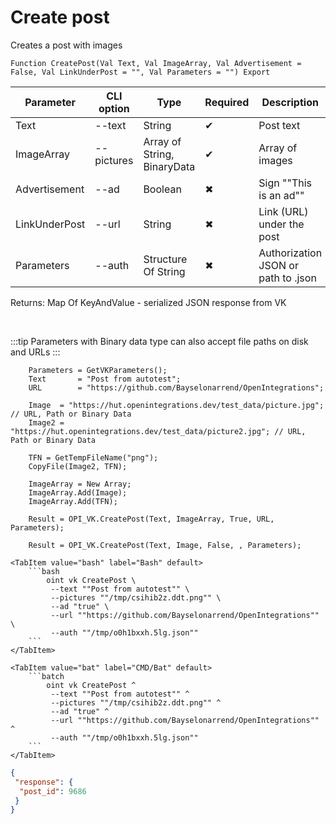 ﻿---
sidebar_position: 1
description: Create post and other functions to work with VK in the Open Integration Package, a free open-source integration library for 1C:Enterprise 8, OneScript and CLI
keywords: [1C, 1С, 1С:Enterprise, 1С:Enterprise 8.3, API, Integration, Services, Exchange, OneScript, CLI, VK]
---


# Create post
 Creates a post with images



`Function CreatePost(Val Text, Val ImageArray, Val Advertisement = False, Val LinkUnderPost = "", Val Parameters = "") Export`

  | Parameter | CLI option | Type | Required | Description |
  |-|-|-|-|-|
  | Text | --text | String | &#x2714; | Post text |
  | ImageArray | --pictures | Array of String, BinaryData | &#x2714; | Array of images |
  | Advertisement | --ad | Boolean | &#x2716; | Sign ""This is an ad"" |
  | LinkUnderPost | --url | String | &#x2716; | Link (URL) under the post |
  | Parameters | --auth | Structure Of String | &#x2716; | Authorization JSON or path to .json |

  
  Returns:  Map Of KeyAndValue - serialized JSON response from VK

<br/>

:::tip
Parameters with Binary data type can also accept file paths on disk and URLs
:::
<br/>



```bsl title="1C:Enterprise/OneScript code example"
    Parameters = GetVKParameters();
    Text       = "Post from autotest";
    URL        = "https://github.com/Bayselonarrend/OpenIntegrations";

    Image  = "https://hut.openintegrations.dev/test_data/picture.jpg"; // URL, Path or Binary Data
    Image2 = "https://hut.openintegrations.dev/test_data/picture2.jpg"; // URL, Path or Binary Data

    TFN = GetTempFileName("png");
    CopyFile(Image2, TFN);

    ImageArray = New Array;
    ImageArray.Add(Image);
    ImageArray.Add(TFN);

    Result = OPI_VK.CreatePost(Text, ImageArray, True, URL, Parameters);

    Result = OPI_VK.CreatePost(Text, Image, False, , Parameters);
```
 

 <Tabs>
  
    <TabItem value="bash" label="Bash" default>
        ```bash
            oint vk CreatePost \
             --text ""Post from autotest"" \
             --pictures ""/tmp/csihib2z.ddt.png"" \
             --ad "true" \
             --url ""https://github.com/Bayselonarrend/OpenIntegrations"" \
             --auth ""/tmp/o0h1bxxh.5lg.json""
        ```
    </TabItem>
  
    <TabItem value="bat" label="CMD/Bat" default>
        ```batch
            oint vk CreatePost ^
             --text ""Post from autotest"" ^
             --pictures ""/tmp/csihib2z.ddt.png"" ^
             --ad "true" ^
             --url ""https://github.com/Bayselonarrend/OpenIntegrations"" ^
             --auth ""/tmp/o0h1bxxh.5lg.json""
        ```
    </TabItem>
</Tabs>


```json title="Result"
{
 "response": {
  "post_id": 9686
 }
}
```
